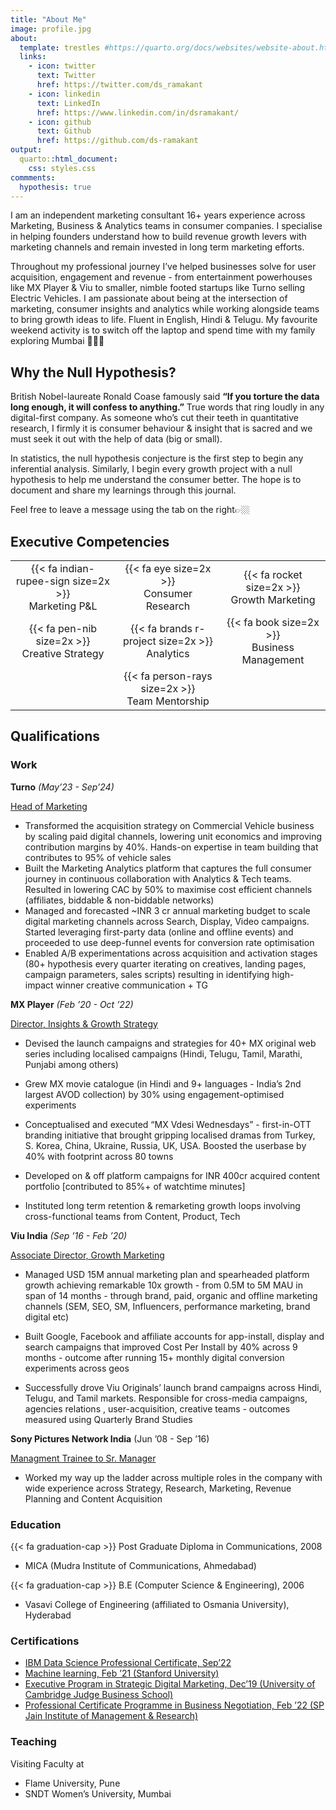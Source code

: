 ```yaml
---
title: "About Me"
image: profile.jpg
about:
  template: trestles #https://quarto.org/docs/websites/website-about.html#templates
  links:
    - icon: twitter
      text: Twitter
      href: https://twitter.com/ds_ramakant
    - icon: linkedin
      text: LinkedIn
      href: https://www.linkedin.com/in/dsramakant/
    - icon: github
      text: Github
      href: https://github.com/ds-ramakant
output:
  quarto::html_document:
    css: styles.css
commments:
  hypothesis: true
---
```


I am an independent marketing consultant 16+ years experience across Marketing, Business & Analytics teams in consumer companies. I specialise in helping founders understand how to build revenue growth levers with marketing channels and remain invested in long term marketing efforts.

Throughout my professional journey I've helped businesses solve for user acquisition, engagement and revenue - from entertainment powerhouses like MX Player & Viu to smaller, nimble footed startups like Turno selling Electric Vehicles. I am passionate about being at the intersection of marketing, consumer insights and analytics while working alongside teams to bring growth ideas to life. Fluent in English, Hindi & Telugu. My favourite weekend activity is to switch off the laptop and spend time with my family exploring Mumbai 👨‍👩‍👧

## Why the Null Hypothesis?

British Nobel-laureate Ronald Coase famously said **"If you torture the data long enough, it will confess to anything."** True words that ring loudly in any digital-first company. As someone who's cut their teeth in quantitative research, I firmly it is consumer behaviour & insight that is sacred and we must seek it out with the help of data (big or small).

In statistics, the null hypothesis conjecture is the first step to begin any inferential analysis. Similarly, I begin every growth project with a null hypothesis to help me understand the consumer better. The hope is to document and share my learnings through this journal.

Feel free to leave a message using the tab on the right👉🏼

## Executive Competencies

::: {#competencies .column-body-outset style="border: none"}
<!-- below table markdown is incorrect. replaced on 2025 03 06 -->

<!-- +:------------------------------------:+:-----------------------------------:+:-------------------------:+ -->

<!-- | {{< fa indian-rupee-sign size=2x >}} | {{< fa eye size=2x >}}              | {{< fa rocket size=2x >}} | -->

<!-- |                                      |                                     |                           | -->

<!-- | Marketing P&L                        | Consumer Research                   | Growth Marketing          | -->

<!-- +--------------------------------------+-------------------------------------+---------------------------+ -->

<!-- | {{< fa pen-nib size=2x >}}           | {{< fa brands r-project size=2x >}} | {{< fa book size=2x >}}   | -->

<!-- |                                      |                                     |                           | -->

<!-- | Creative Strategy                    | Analytics                           | Business Management       | -->

<!-- +--------------------------------------+-------------------------------------+---------------------------+ -->

<!-- |                                      | {{< fa person-rays size=2x >}}      |                           | -->

<!-- |                                      |                                     |                           | -->

<!-- |                                      | Team Mentorship                     |                           | -->

<!-- +--------------------------------------+-------------------------------------+---------------------------+ -->

|                                                         |                                                     |                                                  |
|:----------------------:|:----------------------:|:----------------------:|
| {{< fa indian-rupee-sign size=2x >}} <br> Marketing P&L |    {{< fa eye size=2x >}} <br> Consumer Research    | {{< fa rocket size=2x >}} <br> Growth Marketing  |
|    {{< fa pen-nib size=2x >}} <br> Creative Strategy    | {{< fa brands r-project size=2x >}} <br> Analytics  | {{< fa book size=2x >}} <br> Business Management |
|                                                         | {{< fa person-rays size=2x >}} <br> Team Mentorship |                                                  |
:::

## Qualifications

::: panel-tabset
### Work

**Turno** *(May'23 - Sep'24)*

[Head of Marketing]{.underline}

-   Transformed the acquisition strategy on Commercial Vehicle business by scaling paid digital channels, lowering unit economics and improving contribution margins by 40%. Hands-on expertise in team building that contributes to 95% of vehicle sales
-   Built the Marketing Analytics platform that captures the full consumer journey in continuous collaboration with Analytics & Tech teams. Resulted in lowering CAC by 50% to maximise cost efficient channels (affiliates, biddable & non-biddable networks)
-   Managed and forecasted \~INR 3 cr annual marketing budget to scale digital marketing channels across Search, Display, Video campaigns. Started leveraging first-party data (online and offline events) and proceeded to use deep-funnel events for conversion rate optimisation
-   Enabled A/B experimentations across acquisition and activation stages (80+ hypothesis every quarter iterating on creatives, landing pages, campaign parameters, sales scripts) resulting in identifying high-impact winner creative communication + TG

**MX Player** *(Feb '20 - Oct '22)*

[Director, Insights & Growth Strategy]{.underline}

-   Devised the launch campaigns and strategies for 40+ MX original web series including localised campaigns (Hindi, Telugu, Tamil, Marathi, Punjabi among others)

-   Grew MX movie catalogue (in Hindi and 9+ languages - India's 2nd largest AVOD collection) by 30% using engagement-optimised experiments

-   Conceptualised and executed "MX Vdesi Wednesdays" - first-in-OTT branding initiative that brought gripping localised dramas from Turkey, S. Korea, China, Ukraine, Russia, UK, USA. Boosted the userbase by 40% with footprint across 80 towns

-   Developed on & off platform campaigns for INR 400cr acquired content portfolio \[contributed to 85%+ of watchtime minutes\]

-   Instituted long term retention & remarketing growth loops involving cross-functional teams from Content, Product, Tech

**Viu India** *(Sep '16 - Feb '20)*

[Associate Director, Growth Marketing]{.underline}

-   Managed USD 15M annual marketing plan and spearheaded platform growth achieving remarkable 10x growth - from 0.5M to 5M MAU in span of 14 months - through brand, paid, organic and offline marketing channels (SEM, SEO, SM, Influencers, performance marketing, brand digital etc)

-   Built Google, Facebook and affiliate accounts for app-install, display and search campaigns that improved Cost Per Install by 40% across 9 months - outcome after running 15+ monthly digital conversion experiments across geos

-   Successfully drove Viu Originals’ launch brand campaigns across Hindi, Telugu, and Tamil markets. Responsible for cross-media campaigns, agencies relations , user-acquisition, creative teams - outcomes measured using Quarterly Brand Studies

**Sony Pictures Network India** (Jun '08 - Sep '16)

[Managment Trainee to Sr. Manager]{.underline}

-   Worked my way up the ladder across multiple roles in the company with wide experience across Strategy, Research, Marketing, Revenue Planning and Content Acquisition

### Education

{{< fa graduation-cap >}} Post Graduate Diploma in Communications, 2008

-   [MICA (Mudra Institute of Communications, Ahmedabad)]{.my-jobexp}

{{< fa graduation-cap >}} B.E (Computer Science & Engineering), 2006

-   [Vasavi College of Engineering (affiliated to Osmania University), Hyderabad]{.my-jobexp}

### Certifications

-   [IBM Data Science Professional Certificate, Sep'22](https://www.credly.com/badges/b7903e60-11e9-4c1f-8759-771eac755c92/public_url)
-   [Machine learning, Feb '21 \n(Stanford University)](https://www.coursera.org/account/accomplishments/verify/NX376JHV6LGQ)\
-   [Executive Program in Strategic Digital Marketing, Dec'19 \n(University of Cambridge Judge Business School)](https://www.credential.net/b90ce3dd-94e9-4eca-bcf0-6afa245888d6#gs.pom30y)
-   [Professional Certificate Programme in Business Negotiation, Feb '22 \n (SP Jain Institute of Management & Research)](https://verification.spjimr.org/verify/mdp/2022/b0140e8d-b2f1-4db1-be35-adce62c6b061)

### Teaching

Visiting Faculty at

-   Flame University, Pune
-   SNDT Women's University, Mumbai
:::
